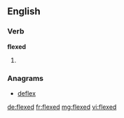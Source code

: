 ==English==

===Verb===
'''flexed'''

# {{en-past of|flex}}

===Anagrams===
* [[deflex#English|deflex]]

[[de:flexed]]
[[fr:flexed]]
[[mg:flexed]]
[[vi:flexed]]